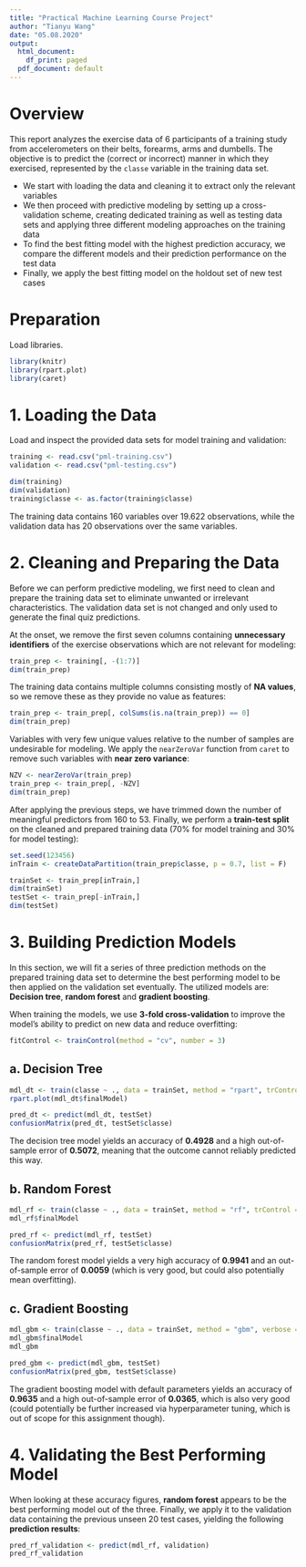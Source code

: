 ---
title: "Practical Machine Learning Course Project"
author: "Tianyu Wang"
date: "05.08.2020"
output:
  html_document:
    df_print: paged
  pdf_document: default
---

# Overview
This report analyzes the exercise data of 6 participants of a training study from accelerometers on their belts, forearms, arms and dumbells. The objective is to predict the (correct or incorrect) manner in which they exercised, represented by the `classe` variable in the training data set.

* We start with loading the data and cleaning it to extract only the relevant variables
* We then proceed with predictive modeling by setting up a cross-validation scheme, creating dedicated training as well as testing data sets and applying three different modeling approaches on the training data
* To find the best fitting model with the highest prediction accuracy, we compare the different models and their prediction performance on the test data
* Finally, we apply the best fitting model on the holdout set of new test cases


# Preparation
Load libraries.

```{r setup, message=FALSE}
library(knitr)
library(rpart.plot)
library(caret)
```

# 1. Loading the Data
Load and inspect the provided data sets for model training and validation:

```{r data_load}
training <- read.csv("pml-training.csv")
validation <- read.csv("pml-testing.csv")

dim(training)
dim(validation)
training$classe <- as.factor(training$classe)
```

The training data contains 160 variables over 19.622 observations, while the validation data has 20 observations over the same variables.

# 2. Cleaning and Preparing the Data
Before we can perform predictive modeling, we first need to clean and prepare the training data set to eliminate unwanted or irrelevant characteristics. The validation data set is not changed and only used to generate the final quiz predictions.

At the onset, we remove the first seven columns containing **unnecessary identifiers** of the exercise observations which are not relevant for modeling:

```{r id_removal}
train_prep <- training[, -(1:7)]
dim(train_prep)
```

The training data contains multiple columns consisting mostly of **NA values**, so we remove these as they provide no value as features:

```{r na_removal}
train_prep <- train_prep[, colSums(is.na(train_prep)) == 0]
dim(train_prep)
```

Variables with very few unique values relative to the number of samples are undesirable for modeling. We apply the `nearZeroVar` function from `caret` to remove such variables with **near zero variance**:

```{r nzv_removal}
NZV <- nearZeroVar(train_prep)
train_prep <- train_prep[, -NZV]
dim(train_prep)
```
After applying the previous steps, we have trimmed down the number of meaningful predictors from 160 to 53. Finally, we perform a **train-test split** on the cleaned and prepared training data (70% for model training and 30% for model testing):

```{r train_test_split}
set.seed(123456)
inTrain <- createDataPartition(train_prep$classe, p = 0.7, list = F)

trainSet <- train_prep[inTrain,]
dim(trainSet)
testSet <- train_prep[-inTrain,]
dim(testSet)
```

# 3. Building Prediction Models
In this section, we will fit a series of three prediction methods on the prepared training data set to determine the best performing model to be then applied on the validation set eventually. The utilized models are: **Decision tree**, **random forest** and **gradient boosting**.

When training the models, we use **3-fold cross-validation** to improve the model's ability to predict on new data and reduce overfitting:

```{r cross_validation}
fitControl <- trainControl(method = "cv", number = 3)
```

## a. Decision Tree
```{r dt_train}
mdl_dt <- train(classe ~ ., data = trainSet, method = "rpart", trControl = fitControl)
rpart.plot(mdl_dt$finalModel)
```
```{r dt_predict}
pred_dt <- predict(mdl_dt, testSet)
confusionMatrix(pred_dt, testSet$classe)
```

The decision tree model yields an accuracy of **0.4928** and a high out-of-sample error of **0.5072**, meaning that the outcome cannot reliably predicted this way.

## b. Random Forest
```{r rf_train}
mdl_rf <- train(classe ~ ., data = trainSet, method = "rf", trControl = fitControl)
mdl_rf$finalModel
```

```{r rf_predict}
pred_rf <- predict(mdl_rf, testSet)
confusionMatrix(pred_rf, testSet$classe)
```

The random forest model yields a very high accuracy of **0.9941** and an out-of-sample error of **0.0059** (which is very good, but could also potentially mean overfitting).

## c. Gradient Boosting
```{r gbm_train}
mdl_gbm <- train(classe ~ ., data = trainSet, method = "gbm", verbose = F, trControl = fitControl)
mdl_gbm$finalModel
mdl_gbm
```

```{r gbm_predict}
pred_gbm <- predict(mdl_gbm, testSet)
confusionMatrix(pred_gbm, testSet$classe)
```

The gradient boosting model with default parameters yields an accuracy of **0.9635** and a high out-of-sample error of **0.0365**, which is also very good (could potentially be further increased via hyperparameter tuning, which is out of scope for this assignment though).

# 4. Validating the Best Performing Model
When looking at these accuracy figures, **random forest** appears to be the best performing model out of the three. Finally, we apply it to the validation data containing the previous unseen 20 test cases, yielding the following **prediction results**:

```{r model_validation}
pred_rf_validation <- predict(mdl_rf, validation)
pred_rf_validation
```